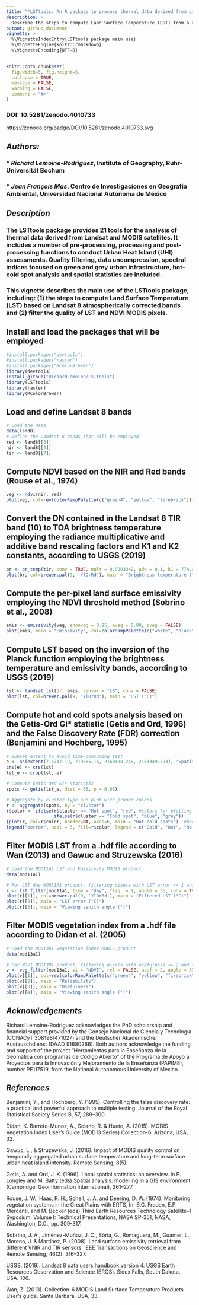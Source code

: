 ```yaml
---
title: "*LSTtools: An R package to process thermal data derived from Landsat and MODIS images*"
description: >
  Describe the steps to compute Land Surface Temperature (LST) from a Landsat 8 image and filter the quality of LST and NDVI MODIS pixels.
output: github_document
vignette: >
  %\VignetteIndexEntry{LSTtools package main use}
  %\VignetteEngine{knitr::rmarkdown}
  %\VignetteEncoding{UTF-8}
---
```


```r
knitr::opts_chunk$set(
  fig.width=5, fig.height=5,
  collapse = TRUE,
  message = FALSE,
  warning = FALSE,
  comment = "#>"
)
```
### DOI: 10.5281/zenodo.4010733
https://zenodo.org/badge/DOI/10.5281/zenodo.4010733.svg

## *Authors:*
### * *Richard Lemoine-Rodriguez*, Institute of Geography, Ruhr-Universität Bochum
### * *Jean François Mas*, Centro de Investigaciones en Geografía Ambiental, Universidad Nacional Autónoma de México

## *Description*
### The LSTtools package provides 21 tools for the analysis of thermal data derived from Landsat and MODIS satellites. It includes a number of pre-processing, processing and post-processing functions to conduct Urban Heat Island (UHI) assessments. Quality filtering, data uncompression, spectral indices focused on green and grey urban infrastructure, hot-cold spot analysis and spatial statistics are included.

### This vignette describes the main use of the LSTtools package, including: (1) the steps to compute Land Surface Temperature (LST) based on Landsat 8 atmospherically corrected bands and (2) filter the quality of LST and NDVI MODIS pixels.

## Install and load the packages that will be employed
```r
#install.packages("devtools")
#install.packages("raster")
#install.packages("RcolorBrewer")
library(devtools)
install_github("RichardLemoine/LSTtools")
library(LSTtools)
library(raster)
library(RColorBrewer)
```

## Load and define Landsat 8 bands
```r
# Load the data
data(land8)
# Define the Landsat 8 bands that will be employed
red <- land8[[3]]
nir <- land8[[4]]
tir <- land8[[7]]
```

## Compute NDVI based on the NIR and Red bands (Rouse et al., 1974)
```r
veg <- ndvi(nir, red)
plot(veg, col=rev(colorRampPalette(c("green4", "yellow", "firebrick"))(255)), main = "NDVI")
```

## Convert the DN contained in the Landsat 8 TIR band (10) to TOA brightness temperature employing the radiance multiplicative and additive band rescaling factors and K1 and K2 constants, according to USGS (2019)
```r
br <- br_temp(tir, conv = TRUE, mult = 0.0003342, add = 0.1, k1 = 774.89, k2 = 1321.08)
plot(br, col=brewer.pal(9, 'YlOrRd'), main = "Brightness temperature (°C)")
```

## Compute the per-pixel land surface emissivity employing the NDVI threshold method (Sobrino et al., 2008)
```r
emis <- emissivity(veg, enonveg = 0.95, eveg = 0.99, pveg = FALSE)
plot(emis, main = "Emissivity", col=colorRampPalette(c("white", "black"))(255))
```

## Compute LST based on the inversion of the Planck function employing the brightness temperature and emissivity bands, according to USGS (2019)
```r
lst <- landsat_lst(br, emis, sensor = "L8", conv = FALSE)
plot(lst, col=brewer.pal(9, 'YlOrRd'), main = "LST (°C)")
```

## Compute hot and cold spots analysis based on the Getis-Ord Gi* statistic (Getis and Ord, 1996) and the False Discovery Rate (FDR) correction (Benjamini and Hochberg, 1995)
```r

# Subset extent to avoid time-consuming test
e <- as(extent(716747.19, 719585.16, 2160408.248, 2163349.293), 'SpatialPolygons') 
crs(e) <- crs(lst)
lst_e <- crop(lst, e)

# Compute Getis-Ord Gi* statistic
spots <- getis(lst_e, dist = 65, p = 0.05)

# Aggregate by cluster type and plot with proper colors
r <- aggregate(spots, by = "cluster")
r$color <- ifelse(r$cluster == "Hot spot", "red", #colors for plotting
                  ifelse(r$cluster == "Cold spot", "blue", "grey"))
{plot(r, col=r$color, border=NA, axes=F, main = "Hot-cold spots")  #border="gray50" #plot
legend("bottom", ncol = 3, fill=r$color, legend = c("Cold", "Hot", "No sig."))}
```

## Filter MODIS LST from a .hdf file according to Wan (2013) and Gawuc and Struzewska (2016) 
```r
# Load the MOD11A1 LST and Emissivity MODIS product
data(mod11a1)

# For LST day MOD11A1 product, filtering pixels with LST error <= 1 and view zenith angle <= 35
r <- lst_filter(mod11a1, time = "day", flag  = 1, angle = 35, conv = TRUE)
plot(r[[1]], col=brewer.pal(9, 'YlOrRd'), main = "Filtered LST (°C)")
plot(r[[2]], main = "LST error (°C)")
plot(r[[3]], main = "Viewing zenith angle (°)")
```

## Filter MODIS vegetation index from a .hdf file according to Didan et al. (2005)
```r
# Load the MOD13A1 vegetation index MODIS product
data(mod13a1)

# For NDVI MOD13Q1 product, filtering pixels with usefulness <= 2 and view zenith angle <= 35
v <- veg_filter(mod13a1, vi = "NDVI", rel = FALSE, usef = 2, angle = 35)
plot(v[[1]], col=rev(colorRampPalette(c("green4", "yellow", "firebrick"))(255)), main = "Filtered NDVI")
plot(v[[2]], main = "Reliability")
plot(v[[3]], main = "Usefulness")
plot(v[[4]], main = "Viewing zenith angle (°)")
```

## *Acknowledgements*
Richard Lemoine-Rodriguez acknowledges the PhD scholarship and financial support provided by the Consejo Nacional de Ciencia y Tecnología (CONACyT 308198/471027) and the Deutscher Akademischer Austauschdienst (DAAD 91680266). Both authors acknowledge the funding and support of the project "Herramientas para la Enseñanza de la Geomática con programas de Código Abierto" of the Programa de Apoyo a Proyectos para la Innovación y Mejoramiento de la Enseñanza (PAPIME), number PE117519, from the National Autonomous University of Mexico.

## *References*
Benjamini, Y., and Hochberg, Y. (1995). Controlling the false discovery rate: a practical and powerful approach to multiple testing. Journal of the Royal Statistical Society Series B, 57, 289–300.

Didan, K. Barreto-Munoz, A., Solano, R. & Huete, A. (2015). MODIS Vegetation Index User’s Guide (MOD13 Series) Collection-6. Arizona, USA, 32.

Gawuc, L., & Struzewska, J. (2016). Impact of MODIS quality control on temporally aggregated urban surface temperature and long-term surface urban heat island intensity. Remote Sensing, 8(5). 

Getis, A. and Ord, J. K. (1996). Local spatial statistics: an overview. In P. Longley and M. Batty (eds) Spatial analysis: modelling in a GIS environment (Cambridge: Geoinformation International), 261–277.

Rouse, J. W., Haas, R. H., Schell, J. A. and Deering, D. W. (1974). Monitoring vegetation systems in the Great Plains with ERTS, In: S.C. Freden, E.P. Mercanti, and M. Becker (eds) Third Earth Resources Technology Satellite–1 Syposium. Volume I: Technical Presentations, NASA SP-351, NASA, Washington, D.C., pp. 309-317.

Sobrino, J. A., Jiménez-Muñoz, J. C., Sòria, G., Romaguera, M., Guanter, L., Moreno, J. & Martínez, P. (2008). Land surface emissivity retrieval from different VNIR and TIR sensors. IEEE Transactions on Geoscience and Remote Sensing, 46(2): 316–327.

USGS. (2019). Landsat 8 data users handbook version 4. USGS Earth Resources Observation and Science (EROS). Sioux Falls, South Dakota. USA. 106.

Wan, Z. (2013). Collection-6 MODIS Land Surface Temperature Products User’s guide. Santa Barbara, USA, 33.
